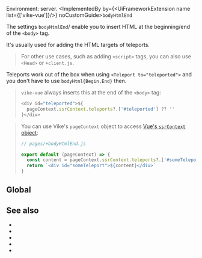 
Environment: server.
<ImplementedBy by={<UiFrameworkExtension name list={['vike-vue']}/>} noCustomGuide>`bodyHtmlEnd`</ImplementedBy>

The settings `bodyHtmlEnd`/<Link href="/bodyHtmlBegin" /> enable you to insert HTML at the beginning/end of the `<body>` tag.

It's usually used for adding the HTML targets of teleports.

> For other use cases, such as adding `<script>` tags, you can also use <Link href="/head">`<Head>`</Link> or <Link href="/client">`+client.js`</Link>.

Teleports work out of the box when using `<Teleport to="teleported">` and you don't have to use `bodyHtml{Begin,End}` then.

> `vike-vue` always inserts this at the end of the `<body>` tag:
> ```js
> <div id="teleported">${
>   pageContext.ssrContext.teleports?.['#teleported'] ?? ''
> }</div>
> ```

> You can use <Link href="/pageContext">Vike's `pageContext` object</Link> to access [Vue's `ssrContext` object](https://vuejs.org/api/ssr#usessrcontext):
>
> ```js
> // pages/+bodyHtmlEnd.js
>
> export default (pageContext) => {
>   const content = pageContext.ssrContext.teleports?.['#someTeleport'] ?? ''
>   return `<div id="someTeleport">${content}</div>`
> }
> ```

## Global

<GlobalNote />


## See also

- <Link href="/bodyHtmlBegin" />
- <Link href="/head"/>
- <Link href="/client"/>
- <Link href="/onRenderHtml"/>
- <Link href="/settings#html" doNotInferSectionTitle />
